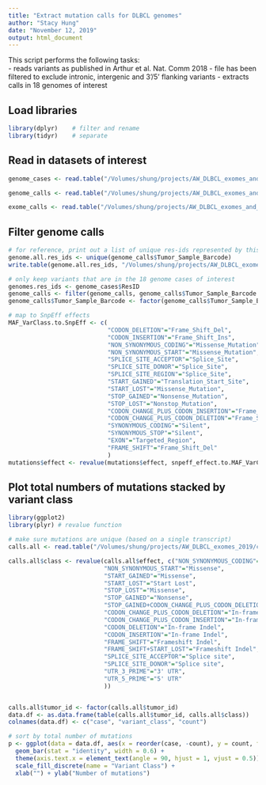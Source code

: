 ```yaml
---	
title: "Extract mutation calls for DLBCL genomes"	
author: "Stacy Hung"	
date: "November 12, 2019"	
output: html_document	
---	
```

	
This script performs the following tasks:	
- reads variants as published in Arthur et al. Nat. Comm 2018 - file has been filtered to exclude intronic, intergenic and 3'/5' flanking variants
- extracts calls in 18 genomes of interest

## Load libraries
 	
```r
library(dplyr)    # filter and rename
library(tidyr)    # separate	
```

## Read in datasets of interest

```r
genome_cases <- read.table("/Volumes/shung/projects/AW_DLBCL_exomes_and_genomes_2019/genomes/data/genomes-ids.txt", sep = "\t", header = TRUE, fill = TRUE)

genome_calls <- read.table("/Volumes/shung/projects/AW_DLBCL_exomes_and_genomes_2019/genomes/Arthur_et_al-Nat_Comm-2018/41467_2018_6354_MOESM4_ESM.filtered.txt", sep = "\t", header = TRUE, fill = TRUE)

exome_calls <- read.table("/Volumes/shung/projects/AW_DLBCL_exomes_and_genomes_2019/exomes/calls.integration/snvs.all.intersect.with_germline_filters.txt", sep = "\t", header = TRUE, fill = TRUE)
```

## Filter genome calls

```r
# for reference, print out a list of unique res-ids represented by this dataset
genome.all.res_ids <- unique(genome_calls$Tumor_Sample_Barcode)
write.table(genome.all.res_ids, "/Volumes/shung/projects/AW_DLBCL_exomes_and_genomes_2019/genomes/data/all.res_ids.txt", sep = "\t", row.names = FALSE, quote = FALSE)

# only keep variants that are in the 18 genome cases of interest
genomes.res_ids <- genome_cases$ResID
genome_calls <- filter(genome_calls, genome_calls$Tumor_Sample_Barcode %in% genomes.res_ids)
genome_calls$Tumor_Sample_Barcode <- factor(genome_calls$Tumor_Sample_Barcode)

# map to SnpEff effects 
MAF_VarClass.to.SnpEff <- c(
                            "CODON_DELETION"="Frame_Shift_Del",
                            "CODON_INSERTION"="Frame_Shift_Ins",
                            "NON_SYNONYMOUS_CODING"="Missense_Mutation",
                            "NON_SYNONYMOUS_START"="Missense_Mutation",
                            "SPLICE_SITE_ACCEPTOR"="Splice_Site",
                            "SPLICE_SITE_DONOR"="Splice_Site",
                            "SPLICE_SITE_REGION"="Splice_Site",
                            "START_GAINED"="Translation_Start_Site",
                            "START_LOST"="Missense_Mutation",
                            "STOP_GAINED"="Nonsense_Mutation",
                            "STOP_LOST"="Nonstop_Mutation",
                            "CODON_CHANGE_PLUS_CODON_INSERTION"="Frame_Shift_Ins",
                            "CODON_CHANGE_PLUS_CODON_DELETION"="Frame_Shift_Del",
                            "SYNONYMOUS_CODING"="Silent",
                            "SYNONYMOUS_STOP"="Silent",
                            "EXON"="Targeted_Region",
                            "FRAME_SHIFT"="Frame_Shift_Del"
                            )
mutations$effect <- revalue(mutations$effect, snpeff_effect.to.MAF_VarClass)

```


## Plot total numbers of mutations stacked by variant class

```r
library(ggplot2)
library(plyr) # revalue function

# make sure mutations are unique (based on a single transcript)
calls.all <- read.table("/Volumes/shung/projects/AW_DLBCL_exomes_2019/calls.integration/snvs.all.intersect.with_germline_filters.txt", sep = "\t", header = TRUE, fill = TRUE)

calls.all$class <- revalue(calls.all$effect, c("NON_SYNONYMOUS_CODING"="Missense", 
                           "NON_SYNONYMOUS_START"="Missense",
                           "START_GAINED"="Missense",
                           "START_LOST"="Start Lost",
                           "STOP_LOST"="Missense",
                           "STOP_GAINED"="Nonsense",
                           "STOP_GAINED+CODON_CHANGE_PLUS_CODON_DELETION"="Nonsense",
                           "CODON_CHANGE_PLUS_CODON_DELETION"="In-frame Indel",
                           "CODON_CHANGE_PLUS_CODON_INSERTION"="In-frame Indel",
                           "CODON_DELETION"="In-frame Indel",
                           "CODON_INSERTION"="In-frame Indel",
                           "FRAME_SHIFT"="Frameshift Indel",
                           "FRAME_SHIFT+START_LOST"="Frameshift Indel",
                           "SPLICE_SITE_ACCEPTOR"="Splice site",
                           "SPLICE_SITE_DONOR"="Splice site",
                           "UTR_3_PRIME"="3' UTR",
                           "UTR_5_PRIME"="5' UTR"
                           ))


calls.all$tumor_id <- factor(calls.all$tumor_id)
data.df <- as.data.frame(table(calls.all$tumor_id, calls.all$class))
colnames(data.df) <- c("case", "variant_class", "count")

# sort by total number of mutations
p <- ggplot(data = data.df, aes(x = reorder(case, -count), y = count, fill = variant_class)) + 
  geom_bar(stat = "identity", width = 0.6) + 
  theme(axis.text.x = element_text(angle = 90, hjust = 1, vjust = 0.5)) +
  scale_fill_discrete(name = "Variant Class") +
  xlab("") + ylab("Number of mutations") 
```

